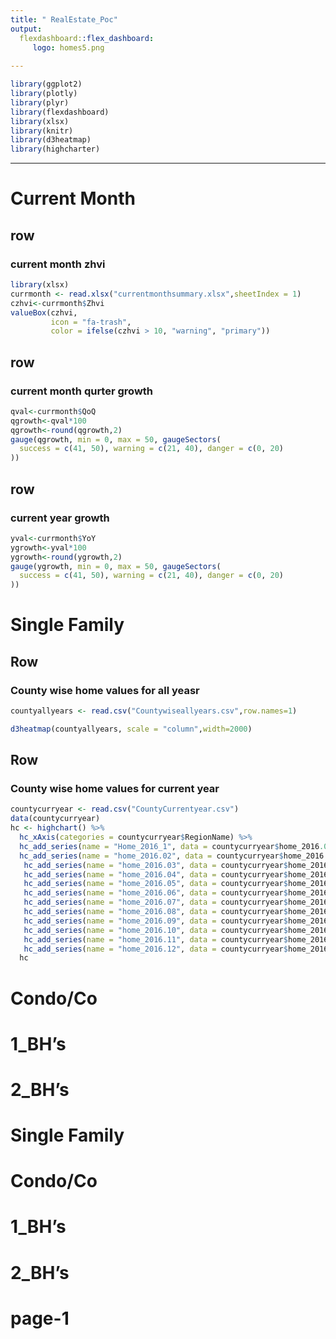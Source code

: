 ```yaml
---
title: " RealEstate_Poc"
output: 
  flexdashboard::flex_dashboard:
     logo: homes5.png
    
---
```


```r
library(ggplot2)
library(plotly)
library(plyr)
library(flexdashboard)
library(xlsx)
library(knitr)
library(d3heatmap)
library(highcharter)

```


---

Current Month {data-navmenu="House Prices_CurrentMonth"}
=====================================
row
-----------------------------------------------------------------------




### current month zhvi

```r
library(xlsx)
currmonth <- read.xlsx("currentmonthsummary.xlsx",sheetIndex = 1)
czhvi<-currmonth$Zhvi
valueBox(czhvi, 
         icon = "fa-trash",
         color = ifelse(czhvi > 10, "warning", "primary"))
```

row
-----------------------------------
### current month qurter growth

```r
qval<-currmonth$QoQ
qgrowth<-qval*100
qgrowth<-round(qgrowth,2)
gauge(qgrowth, min = 0, max = 50, gaugeSectors(
  success = c(41, 50), warning = c(21, 40), danger = c(0, 20)
))
```

row
-----------------------------------
### current year growth

```r
yval<-currmonth$YoY
ygrowth<-yval*100
ygrowth<-round(ygrowth,2)
gauge(ygrowth, min = 0, max = 50, gaugeSectors(
  success = c(41, 50), warning = c(21, 40), danger = c(0, 20)
))
```





<!-- row -->
<!-- ----------------------------------- -->
<!-- ### current month MOM -->

<!-- ```{r} -->
<!-- county<-read.xlsx("countysummary.xlsx",sheetIndex = 1) -->
<!--  counties<-county$RegionName -->
<!--  mom<-county$MoM -->
<!--  yoy<-county$YoY -->
<!-- allvalues1<-data.frame(counties,mom,yoy) -->
<!-- p <- ggplot(allvalues1, aes(x=counties, y=mom, group=yoy)) + -->
<!--     geom_line() + -->
<!--     geom_point() -->

<!-- p <- ggplotly(p) -->

<!-- ``` -->







Single Family {data-navmenu="House Price Time Series"}
===================================== 
Row {data-height=600}
--------------------------
### County wise home values for all yeasr






```r
countyallyears <- read.csv("Countywiseallyears.csv",row.names=1)

d3heatmap(countyallyears, scale = "column",width=2000)

```

Row {data-height=600}
--------------------------
### County wise home values for current year
```r
countycurryear <- read.csv("CountyCurrentyear.csv")
data(countycurryear)
hc <- highchart() %>% 
  hc_xAxis(categories = countycurryear$RegionName) %>% 
  hc_add_series(name = "Home_2016_1", data = countycurryear$home_2016.01) %>% 
  hc_add_series(name = "home_2016.02", data = countycurryear$home_2016.02) %>% 
   hc_add_series(name = "home_2016.03", data = countycurryear$home_2016.03) %>% 
   hc_add_series(name = "home_2016.04", data = countycurryear$home_2016.04) %>% 
   hc_add_series(name = "home_2016.05", data = countycurryear$home_2016.05) %>% 
   hc_add_series(name = "home_2016.06", data = countycurryear$home_2016.06) %>% 
   hc_add_series(name = "home_2016.07", data = countycurryear$home_2016.07) %>% 
   hc_add_series(name = "home_2016.08", data = countycurryear$home_2016.08) %>% 
   hc_add_series(name = "home_2016.09", data = countycurryear$home_2016.09) %>% 
   hc_add_series(name = "home_2016.10", data = countycurryear$home_2016.10) %>% 
   hc_add_series(name = "home_2016.11", data = countycurryear$home_2016.11) %>% 
   hc_add_series(name = "home_2016.12", data = countycurryear$home_2016.12)
  hc

```



<!-- Row {data-height=600} -->
<!-- -------------------------- -->
<!-- ### County wise home values for current year -->
<!-- ```{r} -->
<!-- countycurryear <- read.csv("Countywiseallyears.csv") -->
<!-- data(countycurryear) -->

<!-- hc <- highchart() %>%  -->
<!--   hc_xAxis(categories = citytemp$month) %>%  -->
<!--   hc_add_series(name = "Tokyo", data = citytemp$tokyo) %>%  -->
<!--   hc_add_series(name = "London", data = citytemp$london) %>%  -->
<!--   hc_add_series(name = "Other city", -->
<!--                 data = (citytemp$tokyo + citytemp$london)/2) -->

<!-- ``` -->

Condo/Co {data-navmenu="House Price Time Series"}
=====================================  

1_BH's {data-navmenu="House Price Time Series"}
===================================== 

2_BH's {data-navmenu="House Price Time Series"}
=====================================

<!-- 3_BH's {data-navmenu="House Price Time Series"} -->
<!-- =====================================   -->

<!-- 4_BH's {data-navmenu="House Price Time Series"} -->
<!-- =====================================   -->

<!-- 5 or more BH's {data-navmenu="House Price Time Series"} -->
<!-- =====================================  -->

<!-- Median value per Sft {data-navmenu="House Price Time Series"} -->
<!-- =====================================   -->




Single Family {data-navmenu="Rental Price Time Series"}
=====================================


Condo/Co  {data-navmenu="Rental Price Time Series"}
=====================================

1_BH's {data-navmenu="Rental Price Time Series"}
=====================================

2_BH's {data-navmenu="Rental Price Time Series"}
=====================================
<!-- 3_BH's {data-navmenu="Rental Price Time Series"} -->
<!-- ===================================== -->

<!-- 4_BH's {data-navmenu="Rental Price Time Series"} -->
<!-- ===================================== -->

<!-- 5 or more BH's {data-navmenu="Rental Price Time Series"} -->
<!-- ===================================== -->

<!-- Median value per Sft {data-navmenu="Rental Price Time Series"} -->
<!-- ===================================== -->






page-1 {data-navmenu="Forecasting"}
=====================================






<!-- # Sidebar1 {.sidebar} -->
<!-- ================================================= -->


<!-- This dashboard covers several topics: -->

<!-- * House Prices_CurrentMonth -->
<!-- * House Price Time Series -->
<!-- * Rental Price Time Series -->